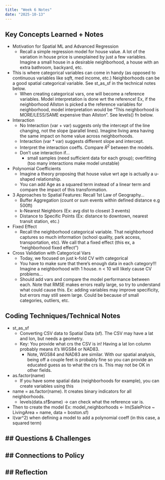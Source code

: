 ```yaml
---
title: "Week 6 Notes"
date: "2025-10-13"
---
```


## Key Concepts Learned + Notes
- Motivation for Spatial ML and Advanced Regression
  - Recall a simple regression model for house value. A lot of the variation in house price is unexplained by just a few variables. Imagine a small house in a desirable neighborhood, a house with an extra bathroom, backyard, etc.
- This is where categorical variables can come in handy (as opposed to continuous variables like sqft, med income, etc.) Neighborhoods can be a good spatial categorical variable. See st_as_sf in the technical notes below.
  - When creating categorical vars, one will become a reference variables. Model interpretation is done wrt the reference! Ex, if the neighborhood Allston is picked a the reference variables for neighborhood, model interpretation would be "This neighborhood is MORE/LESS/SAME expensive than Allston". See levels() fn below.
- Interaction
  - No Interaction (var + var) suggests only the intercept of the line changing, not the slope (parallel lines). Imagine living area having the same impact on home value across neighborhoods.
  - Interaction (var * var) suggests different slope and intercept.
  - Interpret the interaction coeffs. Compare $R^2$ between the models.
  - Don't use interaction if...
    - small samples (need sufficient data for each group); overfitting (too many interactions make model unstable)
- Polynomial Coefficients
  - Imagine a theory proposing that house value wrt age is actually a u-shaped relationship.
  - You can add Age as a squared term instead of a linear term and compare the impact of this transformation.
- 3 Approaches to Spatial Features: Recall 1st Law of Geography...
  - Buffer Aggregation (count or sum events within defined distance e.g 500ft)
  - k-Nearest Neighbors (Ex: avg dist to closest 3 events)
  - Distance to Specific Points (Ex: distance to downtown, nearest transit station, etc.)
- Fixed Effect
  - Recall the neighborhood categorical variable. That neighborhood captures so much information (school quality, park access, transportation, etc). We call that a fixed effect (this ex, a "neighborhood fixed effect")
- Cross Validation with Categorical Vars
  - Today, we focused on just k-fold CV with categorical
  - You have to make sure that there's enough data in each category!!! Imagine a neighborhood with 1 house. n < 10 will likely cause CV problems...
  - Should add vars and compare the model performance between each. Note that RMSE makes errors really large, so try to understand what could cause this. Ex: adding variables may improve specificity, but errors may still seem large. Could be because of small categories, outliers, etc.


## Coding Techniques/Technical Notes
- st_as_sf
  - Converting CSV data to Spatial Data (sf). The CSV may have a lat and lon, but needs a geometry.
  - Key: You provide what crs the CSV is in! Having a lat lon column probably means it's WGS84 or NAD83.
    - Note, WGS84 and NAD83 are similar. With our spatial analysis, being off a couple feet is probably fine so you can provide an educated guess as to what the crs is. This may not be OK in other fields.
- as.factor(name)
  - If you have some spatial data (neighborhoods for example), you can create variables using this
- name = as.factor(name). It creates binary indicators for all neighborhoods.
  - levels(data.sf$name) -> can check what the reference var is.
- Then to create the model Ex: model_neighborhoods <- lm(SalePrice ~ LivingArea + name, 
                          data = boston.sf)
- I(var^2) when defining a model to add a polynomial coeff (in this case, a squared term)

## Questions & Challenges
- 

## Connections to Policy
- 

## Reflection
- 
